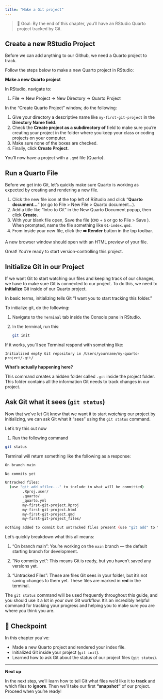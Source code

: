 ```yaml
---
title: "Make a Git project"
---
```


> 🎯 Goal: By the end of this chapter, you’ll have an RStudio Quarto project tracked by Git.

## Create a new RStudio Project

Before we can add anything to our Github, we need a Quarto project to track.

Follow the steps below to make a new Quarto project in RStudio:

**Make a new Quarto project**

In RStudio, navigate to:

1. File → New Project → New Directory → Quarto Project

In the "Create Quarto Project" window, do the following:

1. Give your directory a descriptive name like `my-first-git-project` in the  **Directory Name field**.
2. Check the  **Create project as a subdirectory of** field to make sure you're creating your project in the folder where you keep your class or coding projects on your computer.
3.  Make sure none of the boxes are checked.
4.  Finally, click **Create Project.**

You’ll now have a project with a `.qmd` file (Quarto).

## Run a Quarto File 

Before we get into Git, let’s quickly make sure Quarto is working as expected by creating and rendering a new file.

1.  Click the new file icon at the top left of RStudio and click "**Quarto document...**" (or go to File \> New File \> Quarto document...).
2.  Add a title like "Intro to Git" in the New Quarto Document popup, then click **Create.**
3.  With your blank file open, Save the file (`CMD` + `S` or go to File \> Save ). When prompted, name the file something like `01-index.qmd`.
4. From inside your new file, click the **➡️ Render** button in the top toolbar.

A new browser window should open with an HTML preview of your file.

Great! You’re ready to start version-controlling this project.

## Initialize Git in our Project

If we want Git to start watching our files and keeping track of our changes, we have to make sure Git is connected to our project. To do this, we need to **initialize** Git inside of our Quarto project.

In basic terms, initializing tells Git "I want you to start tracking this folder.”

To initialize git, do the following:

1. Navigate to the `Terminal` tab inside the Console pane in RStudio.

2. In the terminal, run this:

    ``` bash
    git init
    ```

If it works, you’ll see Terminal respond with something like:

`Initialized empty Git repository in /Users/yourname/my-quarto-project/.git/`

**What's actually happening here?**

This command creates a hidden folder called `.git` inside the project folder. This folder contains all the information Git needs to track changes in our project.

## Ask Git what it sees (`git status`)

Now that we've let Git know that we want it to start *watching* our project by initializing, we can ask Git what it "sees" using the `git status` command.

Let's try this out now

1. Run the following command

  ``` bash
  git status
  ```

Terminal will return something like the following as a response:

``` bash        
On branch main

No commits yet

Untracked files:
  (use "git add <file>..." to include in what will be committed)
        .Rproj.user/
        .quarto/
        _quarto.yml
        my-first-git-project.Rproj
        my-first-git-project.html
        my-first-git-project.qmd
        my-first-git-project_files/

nothing added to commit but untracked files present (use "git add" to track)
```

Let's quickly breakdown what this all means:

1. "On branch main": You're working on the `main` branch — the default starting branch for development.

2. "No commits yet": This means Git is ready, but you haven’t saved any versions yet.

3. "Untracked Files": These are files Git sees in your folder, but it’s not saving changes to them yet. These files are marked in <span class = "text-red">**red**</span> in the terminal.

The `git status` command will be used frequently throughout this guide, and you should use it a lot in your own Git workflow. It's an incredibly helpful command for tracking your progress and helping you to make sure you are where you think you are. 

## 🎯 Checkpoint

In this chapter you've:

 - Made a new Quarto project and rendered your index file.
 - Initialized Git inside your project (`git init`).
 - Learned how to ask Git about the status of our project files (`git status`).

---

**Next up**

In the next step, we'll learn how to tell Git what files we'd like it to **track** and which files to **ignore**. Then we'll take our first **"snapshot"** of our project. Proceed when you're ready!
